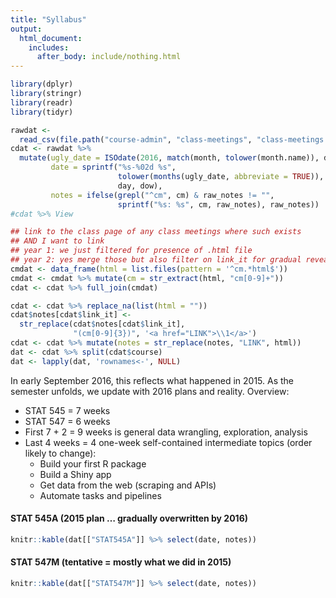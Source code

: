 ```yaml
---
title: "Syllabus"
output:
  html_document:
    includes:
      after_body: include/nothing.html
---
```


```r
library(dplyr)
library(stringr)
library(readr)
library(tidyr)
```

```r
rawdat <-
  read_csv(file.path("course-admin", "class-meetings", "class-meetings.csv"))
cdat <- rawdat %>%
  mutate(ugly_date = ISOdate(2016, match(month, tolower(month.name)), day),
         date = sprintf("%s-%02d %s",
                        tolower(months(ugly_date, abbreviate = TRUE)),
                        day, dow),
         notes = ifelse(grepl("^cm", cm) & raw_notes != "",
                        sprintf("%s: %s", cm, raw_notes), raw_notes))
#cdat %>% View

## link to the class page of any class meetings where such exists
## AND I want to link
## year 1: we just filtered for presence of .html file
## year 2: yes merge those but also filter on link_it for gradual reveal
cmdat <- data_frame(html = list.files(pattern = '^cm.*html$'))
cmdat <- cmdat %>% mutate(cm = str_extract(html, "cm[0-9]+"))
cdat <- cdat %>% full_join(cmdat)

cdat <- cdat %>% replace_na(list(html = ""))
cdat$notes[cdat$link_it] <-
  str_replace(cdat$notes[cdat$link_it],
              "(cm[0-9]{3})", '<a href="LINK">\\1</a>')
cdat <- cdat %>% mutate(notes = str_replace(notes, "LINK", html))
dat <- cdat %>% split(cdat$course)
dat <- lapply(dat, 'rownames<-', NULL)
```

In early September 2016, this reflects what happened in 2015. As the semester unfolds, we update with 2016 plans and reality. Overview:

  * STAT 545 = 7 weeks
  * STAT 547 = 6 weeks
  * First 7 + 2 = 9 weeks is general data wrangling, exploration, analysis
  * Last 4 weeks = 4 one-week self-contained intermediate topics (order likely to change):
    - Build your first R package
    - Build a Shiny app
    - Get data from the web (scraping and APIs)
    - Automate tasks and pipelines

<!-- unholy hack to make following two tables less wide and the same wide -->
<style type="text/css">
table {
   max-width: 50%;
}
</style>

#### STAT 545A (2015 plan ... gradually overwritten by 2016)

```r
knitr::kable(dat[["STAT545A"]] %>% select(date, notes))
```

#### STAT 547M (tentative = mostly what we did in 2015)

```r
knitr::kable(dat[["STAT547M"]] %>% select(date, notes))
```
